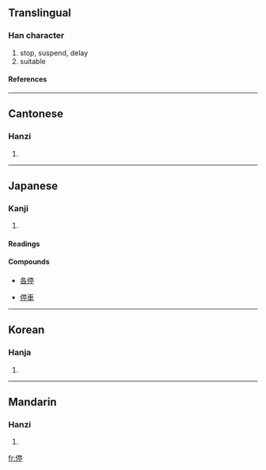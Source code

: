 {{see|仃}}

==Translingual==
===Han character===
{{Han char|rad=人|as=09|sn=11|four=2022<sub>1</sub>|canj=人卜口弓 (OYRN)}}
# stop, suspend, delay
# suitable
====References====
{{Han ref|kx=0110.320|dkj=00864|dj=0236.160|hdz=10194.070|uh=505C|ud=20572|bh=B0B1|bd=45233}}
----
==Cantonese==
===Hanzi===
{{yue-hanzi|jyut=|y=ting4}}
# {{defn|Cantonese}}
----
==Japanese==
===Kanji===
{{ja-kanji|grade=4|rs=人09}}
# {{defn|Japanese}}
====Readings====
{{ja-readings|on=[[てい]] (tei), [[ちょう]] (chō), [[じょう]] (jō)|kun=[[とどまる]] (todomaru)}}
====Compounds====
{{top4}}
*[[各停]]
{{mid4}}
*[[停車]]
{{mid4}}
{{mid4}}
{{bottom}}
----
==Korean==
===Hanja===
{{ko-hanja|hangeul=정|rv=jeong|mr=chŏng}}
# {{defn|Korean}}
----
==Mandarin==
===Hanzi===
{{cmn-hanzi|pin=[[tíng]] (ting2)|wg=t'ing<sup>2</sup>}}
# {{defn|Mandarin}}

[[fr:停]]